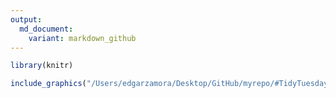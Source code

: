 ```yaml
---
output: 
  md_document:
    variant: markdown_github
---
```



```r
library(knitr)

```

```r
include_graphics("/Users/edgarzamora/Desktop/GitHub/myrepo/#TidyTuesday/Gov Spending on Kids/higered_spending.png")

```

